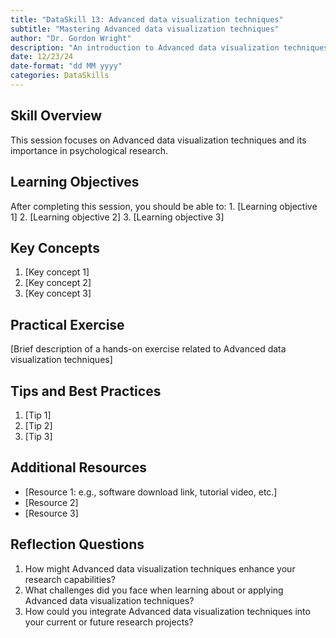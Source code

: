 ```yaml
---
title: "DataSkill 13: Advanced data visualization techniques"
subtitle: "Mastering Advanced data visualization techniques"
author: "Dr. Gordon Wright"
description: "An introduction to Advanced data visualization techniques and its application in psychological research"
date: 12/23/24
date-format: "dd MM yyyy"
categories: DataSkills
---
```

## Skill Overview
This session focuses on Advanced data visualization techniques and its importance in psychological research.

## Learning Objectives
After completing this session, you should be able to:
1. [Learning objective 1]
2. [Learning objective 2]
3. [Learning objective 3]

## Key Concepts
1. [Key concept 1]
2. [Key concept 2]
3. [Key concept 3]

## Practical Exercise
[Brief description of a hands-on exercise related to Advanced data visualization techniques]

## Tips and Best Practices
1. [Tip 1]
2. [Tip 2]
3. [Tip 3]

## Additional Resources
- [Resource 1: e.g., software download link, tutorial video, etc.]
- [Resource 2]
- [Resource 3]

## Reflection Questions
1. How might Advanced data visualization techniques enhance your research capabilities?
2. What challenges did you face when learning about or applying Advanced data visualization techniques?
3. How could you integrate Advanced data visualization techniques into your current or future research projects?
